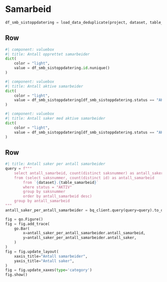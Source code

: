 # Samarbeid

```python
df_smb_sistoppdatering = load_data_deduplicate(project, dataset, table_samarbeid, distinct_colunms="id")
```

## Row

```python
#| component: valuebox
#| title: Antall opprettet samarbeider
dict(
    color = "light",
    value = df_smb_sistoppdatering.id.nunique()
)
```

```python
#| component: valuebox
#| title: Antall aktive samarbeider
dict(
    color = "light",
    value = df_smb_sistoppdatering[df_smb_sistoppdatering.status == "AKTIV"].id.nunique()
)
```

```python
#| component: valuebox
#| title: Antall saker med aktive samarbeider
dict(
    color = "light",
    value = df_smb_sistoppdatering[df_smb_sistoppdatering.status == "AKTIV"].saksnummer.nunique()
)
```

## Row
```python
#| title: Antall saker per antall samarbeider
query = f"""
    select antall_samarbeid, count(distinct saksnummer) as antall_saker
    from (select saksnummer, count(distinct id) as antall_samarbeid
        from `{dataset}.{table_samarbeid}`
        where status = "AKTIV"
        group by saksnummer
        order by antall_samarbeid desc)
    group by antall_samarbeid
"""
antall_saker_per_antall_samarbeider = bq_client.query(query=query).to_dataframe()

fig = go.Figure()
fig = fig.add_trace(
    go.Bar(
        x=antall_saker_per_antall_samarbeider.antall_samarbeid,
        y=antall_saker_per_antall_samarbeider.antall_saker,
    )
)
fig = fig.update_layout(
    xaxis_title="Antall samarbeider",
    yaxis_title="Antall saker",
)
fig = fig.update_xaxes(type='category')
fig.show()
```